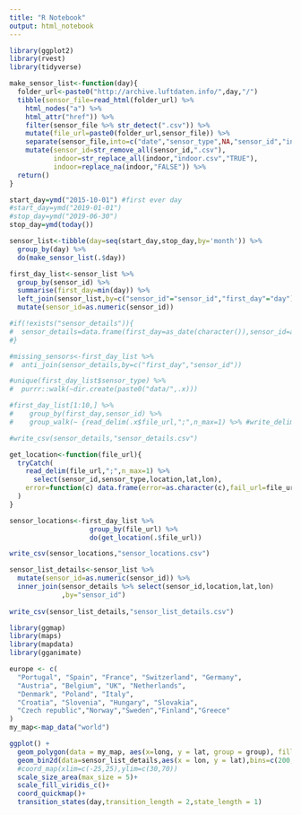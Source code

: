 ```yaml
---
title: "R Notebook"
output: html_notebook
---
```


```r
library(ggplot2)
library(rvest)
library(tidyverse)
```



```r
make_sensor_list<-function(day){
  folder_url<-paste0("http://archive.luftdaten.info/",day,"/")
  tibble(sensor_file=read_html(folder_url) %>%
    html_nodes("a") %>%
    html_attr("href")) %>%
    filter(sensor_file %>% str_detect(".csv")) %>%
    mutate(file_url=paste0(folder_url,sensor_file)) %>%
    separate(sensor_file,into=c("date","sensor_type",NA,"sensor_id","indoor"),sep="_",remove=FALSE) %>%
    mutate(sensor_id=str_remove_all(sensor_id,".csv"),
           indoor=str_replace_all(indoor,"indoor.csv","TRUE"),
           indoor=replace_na(indoor,"FALSE")) %>%
  return()
}


```

```r
start_day=ymd("2015-10-01") #first ever day
#start_day=ymd("2019-01-01")
#stop_day=ymd("2019-06-30")
stop_day=ymd(today())

sensor_list<-tibble(day=seq(start_day,stop_day,by='month')) %>%
  group_by(day) %>%
  do(make_sensor_list(.$day))

```

```r
first_day_list<-sensor_list %>%
  group_by(sensor_id) %>%
  summarise(first_day=min(day)) %>%
  left_join(sensor_list,by=c("sensor_id"="sensor_id","first_day"="day")) %>%
  mutate(sensor_id=as.numeric(sensor_id))
```


```r
#if(!exists("sensor_details")){
#  sensor_details=data.frame(first_day=as_date(character()),sensor_id=as.numeric(character()))
#}

#missing_sensors<-first_day_list %>%
#  anti_join(sensor_details,by=c("first_day","sensor_id"))

#unique(first_day_list$sensor_type) %>%
#  purrr::walk(~dir.create(paste0("data/",.x)))

#first_day_list[1:10,] %>%
#    group_by(first_day,sensor_id) %>%
#    group_walk(~ {read_delim(.x$file_url,";",n_max=1) %>% #write_delim(paste0("data/",.x$sensor_type,".csv"),delim=";",append=TRUE,col_names=TRUE)})

#write_csv(sensor_details,"sensor_details.csv")
```


```r
get_location<-function(file_url){
  tryCatch(
    read_delim(file_url,";",n_max=1) %>% 
      select(sensor_id,sensor_type,location,lat,lon),
    error=function(c) data.frame(error=as.character(c),fail_url=file_url)
  )
}
```


```r
sensor_locations<-first_day_list %>%
                    group_by(file_url) %>%
                    do(get_location(.$file_url))

```

```r
write_csv(sensor_locations,"sensor_locations.csv")
```

```r
sensor_list_details<-sensor_list %>%
  mutate(sensor_id=as.numeric(sensor_id)) %>%
  inner_join(sensor_details %>% select(sensor_id,location,lat,lon)
             ,by="sensor_id")
  
write_csv(sensor_list_details,"sensor_list_details.csv")
```

```r
library(ggmap)
library(maps)
library(mapdata)
library(gganimate)
```


```r
europe <- c(
  "Portugal", "Spain", "France", "Switzerland", "Germany",
  "Austria", "Belgium", "UK", "Netherlands",
  "Denmark", "Poland", "Italy", 
  "Croatia", "Slovenia", "Hungary", "Slovakia",
  "Czech republic","Norway","Sweden","Finland","Greece"
)
my_map<-map_data("world")
```

```r
ggplot() +
  geom_polygon(data = my_map, aes(x=long, y = lat, group = group), fill="white")+
  geom_bin2d(data=sensor_list_details,aes(x = lon, y = lat),bins=c(200,100),alpha=.5)+
  #coord_map(xlim=c(-25,25),ylim=c(30,70))
  scale_size_area(max_size = 5)+
  scale_fill_viridis_c()+
  coord_quickmap()+
  transition_states(day,transition_length = 2,state_length = 1)
```



